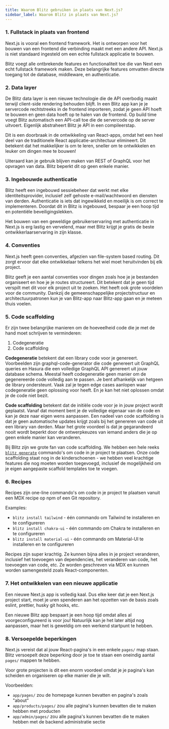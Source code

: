```yaml
---
title: Waarom Blitz gebruiken in plaats van Next.js?
sidebar_label: Waarom Blitz in plaats van Next.js?
---
```


### 1. Fullstack in plaats van frontend

Next.js is vooral een frontend framework. Het is ontworpen voor het bouwen van een frontend die verbinding maakt met een andere API. Next.js is niet standaard ingesteld om een echte fullstack applicatie te bouwen.

Blitz voegt alle ontbrekende features en functionaliteit toe die van Next een echt fullstack framework maken. Deze belangrijke features omvatten directe toegang tot de database, middleware, en authenticatie.

### 2. Data layer

De Blitz data layer is een nieuwe technologie die de API overbodig maakt terwijl client-side rendering behouden blijft. In een Blitz app kan je je servercode rechtstreeks in de frontend importeren, zodat je geen API hoeft te bouwen en geen data hoeft op te halen van de frontend. Op build time voegt Blitz automatisch een API-call toe die de servercode op de server uitvoert. Eigenlijk abstraheert Blitz je API in een compileerstap.

Dit is een doorbraak in de ontwikkeling van React-apps, omdat het een heel deel van de traditionele React applicatie-architectuur elimineert. Dit betekent dat het makkelijker is om te leren, sneller om te ontwikkelen en leuker om dingen mee te bouwen!

Uiteraard kan je gebruik blijven maken van REST of GraphQL voor het opvragen van data. Blitz beperkt dit op geen enkele manier.

### 3. Ingebouwde authenticatie

Blitz heeft een ingebouwd sessiebeheer dat werkt met elke identiteitsprovider, inclusief zelf gehoste e-mail/wachtwoord en diensten van derden. Authenticatie is iets dat ingewikkeld en moeilijk is om correct te implementeren. Doordat dit in Blitz is ingebouwd, bespaar je een hoop tijd en potentiële beveiligingslekken.

Het bouwen van een geweldige gebruikerservaring met authenticatie in Next.js is erg lastig en vervelend, maar met Blitz krijgt je gratis de beste ontwikkerlaarservaring in zijn klasse.


### 4. Conventies

Next.js heeft geen conventies, afgezien van file-system based routing. Dit zorgt ervoor dat elke ontwikkelaar telkens het wiel moet heruitvinden bij elk project.

Blitz geeft je een aantal conventies voor dingen zoals hoe je je bestanden organiseert en hoe je je routes structureert. Dit betekent dat je geen tijd verspilt met dit voor elk project uit te zoeken. Het heeft ook grote voordelen voor de community. Dankzij de gemeenschappelijke projectstructuur en architectuurpatronen kun je van Blitz-app naar Blitz-app gaan en je meteen thuis voelen.

### 5. Code scaffolding

Er zijn twee belangrijke manieren om de hoeveelheid code die je met de hand moet schrijven te verminderen:

1. Codegeneratie
2. Code scaffolding

**Codegeneratie** betekent dat een library code voor je genereert. Voorbeelden zijn graphql-code-generator die code genereert uit GraphQL queries en Hasura die een volledige GraphQL API genereert uit jouw database schema. Meestal heeft codegeneratie geen manier om de gegenereerde code volledig aan te passen. Je bent afhankelijk van hetgeen de library ondersteunt. Vaak zal je tegen edge cases aanlopen waar codegeneratie geen oplossing voor heeft. En je kan het niet oplossen omdat je de code niet bezit.

**Code scaffolding** betekent dat de initiële code voor je in jouw project wordt geplaatst. Vanaf dat moment bent je de volledige eigenaar van de code en kan je deze naar eigen wens aanpassen. Een nadeel van code scaffolding is dat je geen automatische updates krijgt zoals bij het genereren van code uit een library van derden. Maar het grote voordeel is dat je gegarandeerd nooit wordt beperkt door de ontwerpkeuzes van iemand anders die je op geen enkele manier kan veranderen.

Bij Blitz zijn we grote fan van code scaffolding. We hebben een hele reeks [`blitz generate`](./cli-generate) commando's om code in je project te plaatsen. Onze code scaffolding staat nog in de kinderschoenen - we hebben veel krachtige features die nog moeten worden toegevoegd, inclusief de mogelijkheid om je eigen aangepaste scaffold templates toe te voegen.

### 6. Recipes

Recipes zijn one-line commando's om code in je project te plaatsen vanuit een MDX recipe op npm of een Git repository.

Examples:

- `blitz install tailwind` - één commando om Tailwind te installeren en te configureren
- `blitz install chakra-ui` - één commando om Chakra te installeren en te configureren
- `blitz install material-ui` - één commando om Material-UI te installeren en te configureren

Recipes zijn super krachtig. Ze kunnen bijna alles in je project veranderen, inclusief het toevoegen van dependencies, het veranderen van code, het toevoegen van code, etc. Ze worden geschreven via MDX en kunnen worden samengesteld zoals React-componenten.

### 7. Het ontwikkelen van een nieuwe applicatie

Een nieuwe Next.js app is volledig kaal. Dus elke keer dat je een Next.js project start, moet je uren spenderen aan het opzetten van de basis zoals eslint, prettier, husky git hooks, etc.

Een nieuwe Blitz app bespaart je een hoop tijd omdat alles al voorgeconfigureerd is voor jou! Natuurlijk kan je het later altijd nog aanpassen, maar het is geweldig om een werkend startpunt te hebben.

### 8. Versoepelde beperkingen

Next.js vereist dat al jouw React-pagina's in een enkele `pages/` map staan. Blitz versoepelt deze beperking door je toe te staan een oneindig aantal `pages/` mappen te hebben.

Voor grote projecten is dit een enorm voordeel omdat je je pagina's kan scheiden en organiseren op elke manier die je wilt.

Voorbeelden:

- `app/pages/` zou de homepage kunnen bevatten en pagina's zoals "about"
- `app/products/pages/` zou alle pagina's kunnen bevatten die te maken hebben met producten
- `app/admin/pages/` zou alle pagina's kunnen bevatten die te maken hebben met de backend administratie sectie
